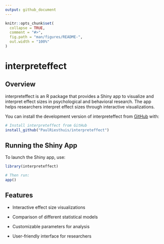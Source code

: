 ```yaml
---
output: github_document
---
```


```r
knitr::opts_chunk$set(
  collapse = TRUE,
  comment = "#>",
  fig.path = "man/figures/README-",
  out.width = "100%"
)
```

# interpreteffect

<!-- badges: start -->
<!-- badges: end -->

## Overview

interpreteffect is an R package that provides a Shiny app to visualize and interpret effect sizes in psychological and behavioral research. The app helps researchers interpret effect sizes through interactive visualizations.

You can install the development version of interpreteffect from [GitHub](https://github.com/) with:


```r
# Install interpreteffect from GitHub
install_github("PaulRiesthuis/interpreteffect")
```

## Running the Shiny App

To launch the Shiny app, use:

```r
library(interpreteffect)

# Then run: 
app()
```


## Features
- Interactive effect size visualizations

- Comparison of different statistical models

- Customizable parameters for analysis

- User-friendly interface for researchers

